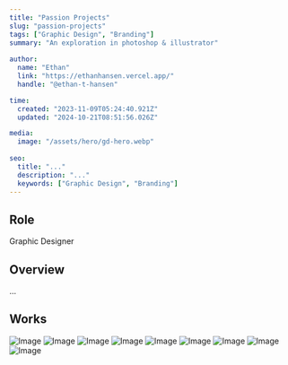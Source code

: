 ```yaml
---
title: "Passion Projects"
slug: "passion-projects"
tags: ["Graphic Design", "Branding"]
summary: "An exploration in photoshop & illustrator"
 
author:
  name: "Ethan"
  link: "https://ethanhansen.vercel.app/"
  handle: "@ethan-t-hansen"

time:
  created: "2023-11-09T05:24:40.921Z"
  updated: "2024-10-21T08:51:56.026Z"

media:
  image: "/assets/hero/gd-hero.webp"
 
seo:
  title: "..."
  description: "..."
  keywords: ["Graphic Design", "Branding"]
---
```



## Role
Graphic Designer

## Overview

...

## Works


<div className="mt-6 grid grid-cols-1 sm:grid-cols-2 md:grid-cols-3 gap-4">

  <Image
    src="/assets/project-images/gd/gd-2.webp"
    alt="Image"
    width={300}
    height={300}
    className='block my-0'
  />
    <Image
    src="/assets/project-images/gd/gd-3.webp"
    alt="Image"
    width={300}
    height={300}
    className='block my-0'
  />
    <Image
    src="/assets/project-images/gd/gd-4.webp"
    alt="Image"
    width={300}
    height={300}
    className='block my-0'
  />
    <Image
    src="/assets/project-images/gd/gd-5.webp"
    alt="Image"
    width={300}
    height={300}
    className='block my-0'
  />
    <Image
    src="/assets/project-images/gd/gd-6.webp"
    alt="Image"
    width={300}
    height={300}
    className='block my-0'
  />
    <Image
    src="/assets/project-images/gd/gd-7.webp"
    alt="Image"
    width={300}
    height={300}
    className='block my-0'
  />
    <Image
    src="/assets/project-images/gd/gd-8.webp"
    alt="Image"
    width={300}
    height={300}
    className='block my-0'
  />
    <Image
    src="/assets/project-images/gd/gd-9.webp"
    alt="Image"
    width={300}
    height={300}
    className='block my-0'
  />
    <Image
    src="/assets/project-images/gd/gd-10.webp"
    alt="Image"
    width={300}
    height={300}
    className='block my-0'
  />

  

</div>

